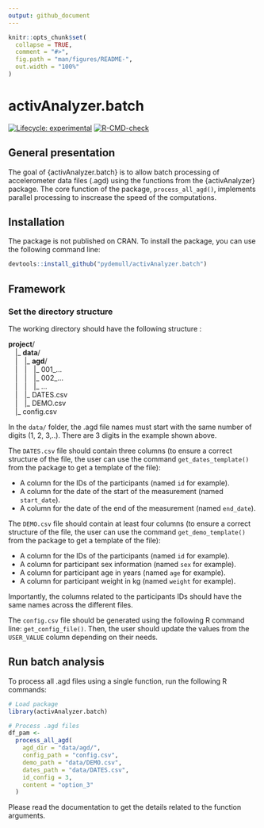```yaml
---
output: github_document
---
```


<!-- README.md is generated from README.Rmd. Please edit that file -->

```r
knitr::opts_chunk$set(
  collapse = TRUE,
  comment = "#>",
  fig.path = "man/figures/README-",
  out.width = "100%"
)
```

# activAnalyzer.batch

<!-- badges: start -->
[![Lifecycle: experimental](https://img.shields.io/badge/lifecycle-experimental-orange.svg)](https://lifecycle.r-lib.org/articles/stages.html#experimental)
[![R-CMD-check](https://github.com/pydemull/activAnalyzer.batch/actions/workflows/R-CMD-check.yaml/badge.svg)](https://github.com/pydemull/activAnalyzer.batch/actions/workflows/R-CMD-check.yaml)
<!-- badges: end -->

## General presentation
The goal of {activAnalyzer.batch} is to allow batch processing of accelerometer data files (.agd) using the functions from the {activAnalyzer} package. The core function of the package, `process_all_agd()`, implements parallel processing to inscrease the speed of the computations.

## Installation

The package is not published on CRAN. To install the package, you can use the following command line:

```r
devtools::install_github("pydemull/activAnalyzer.batch")
```

## Framework

### Set the directory structure

The working directory should have the following structure : 

**project**/  
&emsp;|_ **data**/  
&emsp;|&emsp;|_ **agd**/   
&emsp;|&emsp;|&emsp;|_ 001_...  
&emsp;|&emsp;|&emsp;|_ 002_...  
&emsp;|&emsp;|&emsp;|_ ...  
&emsp;|&emsp;|_ DATES.csv  
&emsp;|&emsp;|_ DEMO.csv  
&emsp;|_ config.csv  
        

In the `data/` folder, the .agd file names must start with the same number of digits (1, 2, 3,..). There are 3 digits in the example shown above.

The `DATES.csv` file should contain three columns (to ensure a correct structure of the file, the user can use the command `get_dates_template()` from the package to get a template of the file): 

  * A column for the IDs of the participants (named `id` for example).
  * A column for the date of the start of the measurement (named `start_date`).
  * A column for the date of the end of the measurement (named `end_date`).

The `DEMO.csv` file should contain at least four columns (to ensure a correct structure of the file, the user can use the command `get_demo_template()` from the package to get a template of the file):

  * A column for the IDs of the participants (named `id` for example).
  * A column for participant sex information (named `sex` for example).
  * A column for participant age in years (named `age` for example).
  * A column for participant weight in kg (named `weight` for example).

Importantly, the columns related to the participants IDs should have the same names across the different files.

The `config.csv` file should be generated using the following R command line: `get_config_file()`. Then, the user should update the values from the `USER_VALUE` column depending on their needs.

## Run batch analysis

To process all .agd files using a single function, run the following R commands:

```r
# Load package
library(activAnalyzer.batch)

# Process .agd files
df_pam <-
  process_all_agd(
    agd_dir = "data/agd/",
    config_path = "config.csv",
    demo_path = "data/DEMO.csv",
    dates_path = "data/DATES.csv",
    id_config = 3,
    content = "option_3"
  )
```

Please read the documentation to get the details related to the function arguments.


